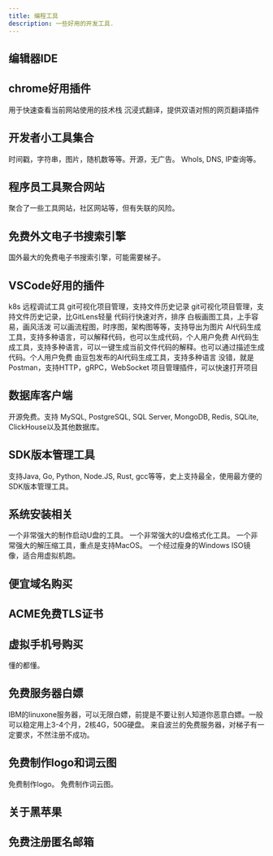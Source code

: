 ```yaml
---
title: 编程工具
description: 一些好用的开发工具.
---
```


## 编辑器IDE


<CardGrid>
	<Card title="VSCode" icon="seti:notebook">
		<LinkCard title="网站" href="https://xiaolincoding.com/network/" />
		<LinkCard title="Github" href="https://github.com/xiaolincoder/CS-Base" />
	</Card>
    <Card title="Zed" icon="seti:notebook">
		<LinkCard title="网站" href="https://zed.dev/" />
		<LinkCard title="Github" href="https://github.com/zed-industries/zed" />
	</Card>
    <Card title="Lapce" icon="seti:notebook">
		<LinkCard title="网站" href="https://lap.dev/lapce/" />
		<LinkCard title="Github" href="https://github.com/lapce/lapce" />
	</Card>
    <Card title="Helix" icon="seti:notebook">
		<LinkCard title="网站" href="https://helix-editor.com/" />
		<LinkCard title="Github" href="https://github.com/helix-editor/helix" />
	</Card>
    <Card title="JetBrains" icon="seti:notebook">
		<LinkCard title="网站" href="https://www.jetbrains.com/zh-cn/idea/" />
		<LinkCard title="Github" href="https://github.com/JetBrains" />
	</Card>
	<Card title="cursor" icon="seti:notebook">
		<LinkCard title="网站" href="https://www.cursor.com/" />
	</Card>
</CardGrid>

## chrome好用插件
<CardGrid>
	<Card title="wappalyzer" icon="seti:notebook">
		用于快速查看当前网站使用的技术栈
		<LinkCard title="网站" href="https://www.wappalyzer.com/" />
	</Card>
	<Card title="immersivetranslate" icon="seti:notebook">
		沉浸式翻译，提供双语对照的网页翻译插件
		<LinkCard title="网站" href="https://immersivetranslate.com/zh-Hans/" />
	</Card>
</CardGrid>

## 开发者小工具集合

<CardGrid>
	<Card title="it-tools" icon="seti:notebook">
        时间戳，字符串，图片，随机数等等。开源，无广告。
		<LinkCard title="网站" href="https://it-tools.tech/" />
		<LinkCard title="Github" href="https://github.com/CorentinTh/it-tools" />
	</Card>
	<Card title="站长工具" icon="seti:notebook">
        WhoIs, DNS, IP查询等。
		<LinkCard title="网站" href="https://it-tools.tech/" />
	</Card>
</CardGrid>

## 程序员工具聚合网站

<CardGrid>
	<Card title="cxy521" icon="seti:notebook">
        聚合了一些工具网站，社区网站等，但有失联的风险。
		<LinkCard title="网站" href="http://www.cxy521.com/index.html" />
	</Card>
</CardGrid>

## 免费外文电子书搜索引擎

<CardGrid>
	<Card title="libgen" icon="seti:notebook">
        国外最大的免费电子书搜索引擎，可能需要梯子。
		<LinkCard title="网站1" href="https://libgen.is/" />
		<LinkCard title="网站2" href="https://libgen.onl/" />
		<LinkCard title="网站3" href="https://libgen.mx/" />
	</Card>
</CardGrid>

## VSCode好用的插件

<CardGrid>
	<Card title="nocalhost" icon="seti:notebook">
        k8s 远程调试工具
		<LinkCard title="网站" href="https://nocalhost.dev/zh-CN/docs/quick-start/" />
		<LinkCard title="Github" href="https://github.com/nocalhost/nocalhost" />
	</Card>
	<Card title="GitLens Community" icon="seti:notebook">
		git可视化项目管理，支持文件历史记录
		<LinkCard title="网站" href="https://www.gitkraken.com/gitlens" />
		<LinkCard title="Github" href="https://github.com/gitkraken/vscode-gitlens" />
	</Card>
	<Card title="Git Graph" icon="seti:notebook">
		git可视化项目管理，支持文件历史记录，比GitLens轻量
		<LinkCard title="网站" href="https://marketplace.visualstudio.com/items?itemName=mhutchie.git-graph" />
		<LinkCard title="Github" href="https://github.com/mhutchie/vscode-git-graph" />
	</Card>
	<Card title="Sort lines" icon="seti:notebook">
		代码行快速对齐，排序
		<LinkCard title="网站" href="https://marketplace.visualstudio.com/items?itemName=Tyriar.sort-lines" />
	</Card>
	<Card title="Excalidraw" icon="seti:notebook">
		白板画图工具，上手容易，画风活泼
		<LinkCard title="网站" href="https://marketplace.visualstudio.com/items?itemName=pomdtr.excalidraw-editor" />
	</Card>
	<Card title="Draw.io Integration" icon="seti:notebook">
		可以画流程图，时序图，架构图等等，支持导出为图片
		<LinkCard title="网站" href="https://marketplace.visualstudio.com/items?itemName=hediet.vscode-drawio" />
	</Card>
	<Card title="CodeGeeX: AI Coding Assistant" icon="seti:notebook">
		AI代码生成工具，支持多种语言，可以解释代码，也可以生成代码，个人用户免费
		<LinkCard title="网站" href="https://marketplace.visualstudio.com/items?itemName=aminer.codegeex" />
	</Card>
	<Card title="Fitten Code" icon="seti:notebook">
		AI代码生成工具，支持多种语言，可以一键生成当前文件代码的解释。也可以通过描述生成代码。个人用户免费
		<LinkCard title="网站" href="https://marketplace.visualstudio.com/items?itemName=FittenTech.Fitten-Code" />
	</Card>
	<Card title="MarsCode" icon="seti:notebook">
		由豆包发布的AI代码生成工具，支持多种语言
		<LinkCard title="网站" href="https://marketplace.visualstudio.com/items?itemName=MarsCode.marscode-extension" />
	</Card>
	<Card title="Postman" icon="seti:notebook">
		没错，就是Postman，支持HTTP，gRPC，WebSocket
		<LinkCard title="网站" href="https://marketplace.visualstudio.com/items?itemName=aminer.codegeex" />
	</Card>
	<Card title="Project Manager" icon="seti:notebook">
		项目管理插件，可以快速打开项目
		<LinkCard title="网站" href="https://marketplace.visualstudio.com/items?itemName=alefragnani.project-manager" />
	</Card>
</CardGrid>

## 数据库客户端

<CardGrid>
	<Card title="DBGate" icon="seti:notebook">
		开源免费。支持 MySQL, PostgreSQL, SQL Server, MongoDB, Redis, SQLite, ClickHouse以及其他数据库。
		<LinkCard title="网站" href="https://dbgate.org/" />
		<LinkCard title="Github" href="https://github.com/dbgate/dbgate" />
	</Card>
    <Card title="DBeaver" icon="seti:notebook">
		<LinkCard title="网站" href="https://dbeaver.io/" />
		<LinkCard title="Github" href="https://github.com/dbeaver/dbeaver" />
	</Card>
</CardGrid>

## SDK版本管理工具

<CardGrid>
	<Card title="VMR" icon="seti:notebook">
		支持Java, Go, Python, Node.JS, Rust, gcc等等，史上支持最全，使用最方便的SDK版本管理工具。
		<LinkCard title="网站" href="https://vdocs.vmr.us.kg/" />
		<LinkCard title="Github" href="https://github.com/gvcgo/version-manager" />
	</Card>
</CardGrid>

## 系统安装相关

<CardGrid>
	<Card title="Ventoy" icon="seti:notebook">
		一个非常强大的制作启动U盘的工具。
		<LinkCard title="网站" href="https://www.ventoy.net/" />
		<LinkCard title="Github" href="https://github.com/ventoy/Ventoy" />
	</Card>
	<Card title="Rufus" icon="seti:notebook">
		一个非常强大的U盘格式化工具。
		<LinkCard title="网站" href="https://rufus.ie/" />
		<LinkCard title="Github" href="https://github.com/pbatard/rufus" />
	</Card>
	<Card title="Peazip" icon="seti:notebook">
		一个非常强大的解压缩工具，重点是支持MacOS。
		<LinkCard title="网站" href="https://peazip.github.io/" />
		<LinkCard title="Github" href="https://github.com/peazip/PeaZip" />
	</Card>
	<Card title="Tiny Windows" icon="seti:notebook">
		一个经过瘦身的Windows ISO镜像，适合用虚拟机跑。
		<LinkCard title="网站" href="https://tiny10.com/" />
	</Card>
	
</CardGrid>

## 便宜域名购买

<CardGrid>
	<Card title="NameCheap" icon="seti:notebook">
		<LinkCard title="网站" href="https://nc.me/" />
	</Card>
	<Card title="spaceship" icon="seti:notebook">
		<LinkCard title="网站" href="https://www.spaceship.com/" />
	</Card>
	<Card title="name.com" icon="seti:notebook">
		<LinkCard title="网站" href="https://www.name.com/zh-cn/domain/search" />
	</Card>
	<Card title="godaddy" icon="seti:notebook">
		<LinkCard title="网站" href="https://hk.godaddy.com/" />
	</Card>
</CardGrid>

## ACME免费TLS证书

<CardGrid>
	<Card title="letsencrypt.org" icon="seti:notebook">
		<LinkCard title="网站" href="https://letsencrypt.org/zh-cn/docs/client-options/" />
	</Card>
</CardGrid>

## 虚拟手机号购买

<CardGrid>
	<Card title="sms-activate" icon="seti:notebook">
		懂的都懂。
		<LinkCard title="网站" href="https://sms-activate.guru/cn/getNumber" />
	</Card>
</CardGrid>

## 免费服务器白嫖

<CardGrid>
	<Card title="linuxone" icon="seti:notebook">
		IBM的linuxone服务器，可以无限白嫖，前提是不要让别人知道你恶意白嫖。一般可以稳定用上3-4个月，2核4G，50G硬盘。
		<LinkCard title="网站" href="https://linuxone.cloud.marist.edu/#/login" />
	</Card>
	<Card title="serv00.com" icon="seti:notebook">
		来自波兰的免费服务器，对梯子有一定要求，不然注册不成功。
		<LinkCard title="网站" href="https://www.serv00.com/offer/create_new_account" />
	</Card>
</CardGrid>

## 免费制作logo和词云图

<CardGrid>
	<Card title="shopify" icon="seti:notebook">
		免费制作logo。
		<LinkCard title="网站" href="https://www.shopify.com/zh/tools/logo-maker" />
	</Card>
	<Card title="lddgo" icon="seti:notebook">
		免费制作词云图。
		<LinkCard title="网站" href="https://www.lddgo.net/chart/word-cloud" />
	</Card>
</CardGrid>

## 关于黑苹果

<CardGrid>
	<Card title="黑苹果国光教程" icon="seti:notebook">
		<LinkCard title="网站" href="https://apple.sqlsec.com/" />
	</Card>
</CardGrid>

## 免费注册匿名邮箱

<CardGrid>
	<Card title="proton.me" icon="seti:notebook">
		<LinkCard title="网站" href="https://proton.me/mail/pricing" />
	</Card>
</CardGrid>
